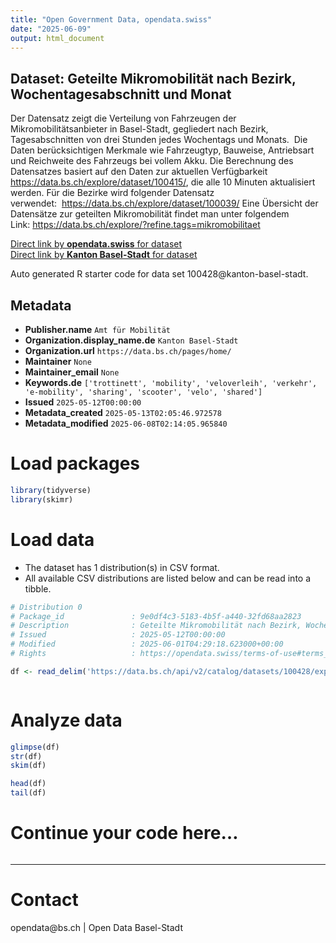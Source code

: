 ```yaml
---
title: "Open Government Data, opendata.swiss"
date: "2025-06-09"
output: html_document
---
```


## Dataset: Geteilte Mikromobilität nach Bezirk, Wochentagesabschnitt und Monat

Der Datensatz zeigt die Verteilung von Fahrzeugen der Mikromobilitätsanbieter in Basel-Stadt, gegliedert nach Bezirk, Tagesabschnitten von drei Stunden jedes Wochentags und Monats. 
Die Daten berücksichtigen Merkmale wie Fahrzeugtyp, Bauweise, Antriebsart und Reichweite des Fahrzeugs bei vollem Akku.
Die Berechnung des Datensatzes basiert auf den Daten zur aktuellen Verfügbarkeit 
[https://data.bs.ch/explore/dataset/100415/](https://data.bs.ch/explore/dataset/100415/), 
die alle 10 Minuten aktualisiert werden. Für die Bezirke wird folgender Datensatz verwendet:  [https://data.bs.ch/explore/dataset/100039/](https://data.bs.ch/explore/dataset/100039/)
Eine Übersicht der Datensätze zur geteilten Mikromobilität findet man unter folgendem Link: [https://data.bs.ch/explore/?refine.tags=mikromobilitaet](https://data.bs.ch/explore/?refine.tags=mikromobilitaet) 

[Direct link by **opendata.swiss** for dataset](https://opendata.swiss/de/dataset/geteilte-mikromobilitat-nach-bezirk-wochentagesabschnitt-und-monat)<br>
[Direct link by **Kanton Basel-Stadt** for dataset](https://data.bs.ch/explore/dataset/100428/)

Auto generated R starter code for data set 100428@kanton-basel-stadt.

## Metadata

- **Publisher.name** `Amt für Mobilität`
- **Organization.display_name.de** `Kanton Basel-Stadt`
- **Organization.url** `https://data.bs.ch/pages/home/`
- **Maintainer** `None`
- **Maintainer_email** `None`
- **Keywords.de** `['trottinett', 'mobility', 'veloverleih', 'verkehr', 'e-mobility', 'sharing', 'scooter', 'velo', 'shared']`
- **Issued** `2025-05-12T00:00:00`
- **Metadata_created** `2025-05-13T02:05:46.972578`
- **Metadata_modified** `2025-06-08T02:14:05.965840`


# Load packages

```r

library(tidyverse)
library(skimr)

```

# Load data

-   The dataset has 1 distribution(s) in CSV format.
-   All available CSV distributions are listed below and can be read into a tibble.

```r

# Distribution 0
# Package_id               : 9e0df4c3-5183-4b5f-a440-32fd68aa2823
# Description              : Geteilte Mikromobilität nach Bezirk, Wochentagesabschnitt und Monat (csv)
# Issued                   : 2025-05-12T00:00:00
# Modified                 : 2025-06-01T04:29:18.623000+00:00
# Rights                   : https://opendata.swiss/terms-of-use#terms_by

df <- read_delim('https://data.bs.ch/api/v2/catalog/datasets/100428/exports/csv?use_labels=true')



```

# Analyze data

```r

glimpse(df)
str(df)
skim(df)

head(df)
tail(df)

```

# Continue your code here...

```r

```

------------------------------------------------------------------------

# Contact

opendata@bs.ch | Open Data Basel-Stadt

